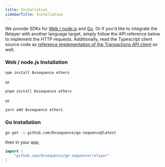 ---
title: Installation
sidebarTitle: Installation
---


We provide SDKs for [Web / node.js](https://github.com/0xsequence/sequence.js) and [Go](https://github.com/0xsequence/go-sequence).
Or if you'd like to integrate the Relayer with another language target, simply follow the API reference below
to implement the HTTP requests. Additionally, read the Typescript client source code as [reference
implementation of the Transactions API client](https://github.com/0xsequence/sequence.js/blob/master/packages/relayer/src/rpc-relayer/relayer.gen.ts) as well.

### Web / node.js Installation

```sh
npm install 0xsequence ethers
```

or

```sh
pnpm install 0xsequence ethers
```

or

```sh
yarn add 0xsequence ethers
```

### Go Installation

```bash Terminal
go get -u github.com/0xsequence/go-sequence@latest
```

then in your app,

```go Go
import (
	"github.com/0xsequence/go-sequence/relayer"
)
```